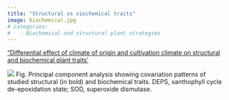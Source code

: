 ```yaml
---
title: "Structural vs viochemical traits"
image: biochemical.jpg
# categories: 
#   - Biochemical and structural plant strategies
---
```


["Differential effect of climate of origin and cultivation climate on structural and biochemical plant traits'](https://datadryad.org/dataset/doi:10.5061/dryad.x0k6djhpz)

![](biochemical.jpg)
Fig. Principal component analysis showing covariation patterns of studied structural (in bold) and biochemical traits. DEPS, xanthophyll cycle de-epoxidation state; SOD, superoxide dismutase.
